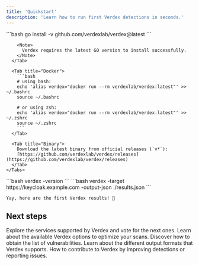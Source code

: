 ```yaml
---
title: 'Quickstart'
description: 'Learn how to run first Verdex detections in seconds.'
---
```


<Steps>
  <Step title="Install Verdex">
    <Tabs>
      <Tab title="Go">
        ```bash
        go install -v github.com/verdexlab/verdex@latest
        ```

        <Note>
          Verdex requires the latest GO version to install successfully.
        </Note>
      </Tab>

      <Tab title="Docker">
        ```bash
        # using bash:
        echo 'alias verdex="docker run --rm verdexlab/verdex:latest"' >> ~/.bashrc
        source ~/.bashrc

        # or using zsh:
        echo 'alias verdex="docker run --rm verdexlab/verdex:latest"' >> ~/.zshrc
        source ~/.zshrc
        ```
      </Tab>

      <Tab title="Binary">
        Download the latest binary from official releases (`v*`): 
        [https://github.com/verdexlab/verdex/releases](https://github.com/verdexlab/verdex/releases)
      </Tab>
    </Tabs>
  </Step>

  <Step title="Check Verdex installation">
    ```bash
    verdex -version
    ```
  </Step>

  <Step title="Run version detection">
    ```bash
    verdex -target https://keycloak.example.com -output-json ./results.json
    ```

    Yay, here are the first Verdex results! 🎉
  </Step>
</Steps>

## Next steps

<CardGroup>
  <Card title="Products" icon="crosshairs-simple" href="/essentials/products">
    Explore the services supported by Verdex and vote for the next ones.
  </Card>

  <Card title="Detection Options" icon="wrench" href="/essentials/options">
    Learn about the available Verdex options to optimize your scans.
  </Card>

  <Card title="Vulnerabilities" icon="light-emergency-on" href="/essentials/vulnerabilities">
    Discover how to obtain the list of vulnerabilities.
  </Card>

  <Card title="Output Formats" icon="right-from-bracket" href="/essentials/output">
    Learn about the different output formats that Verdex supports.
  </Card>

  <Card title="Contribute" icon="lightbulb" href="/contribute/introduction">
    How to contribute to Verdex by improving detections or reporting issues.
  </Card>
</CardGroup>